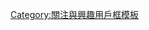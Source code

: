 {{Userbox
  |id=[[File:Hammer_and_sickle.svg|45px]]
  |id-c=#de0000
  |info=这个用户关注'''[[共产主义]]学说'''。
  |info-c=#ffffcc
  |info-s=10
  |border-c=#aaaaaa
  |usercategory = 关注共产主义学说的维基人
  |nocat = {{{nocat|}}}
}}<noinclude>
[[Category:關注與興趣用戶框模板]]
</noinclude>